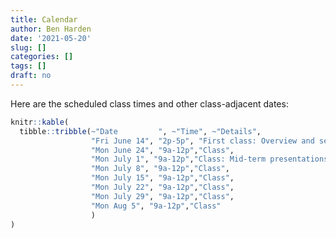 ```yaml
---
title: Calendar
author: Ben Harden
date: '2021-05-20'
slug: []
categories: []
tags: []
draft: no
---
```


Here are the scheduled class times and other class-adjacent dates:

```r
knitr::kable(
  tibble::tribble(~"Date         ", ~"Time", ~"Details",
                  "Fri June 14", "2p-5p", "First class: Overview and self-assessment",
                  "Mon June 24", "9a-12p","Class",
                  "Mon July 1", "9a-12p","Class: Mid-term presentations",
                  "Mon July 8", "9a-12p","Class",
                  "Mon July 15", "9a-12p","Class",
                  "Mon July 22", "9a-12p","Class",
                  "Mon July 29", "9a-12p","Class",
                  "Mon Aug 5", "9a-12p","Class"
                  )
)
```